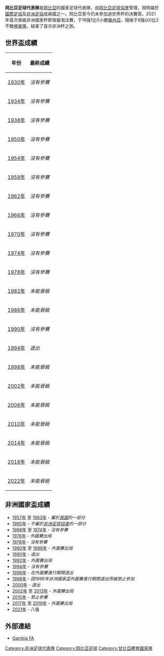 {{Infobox National football team 
|  Name               = 岡比亞
|  Badge              =
|  Nickname           =  The Scorpions
|  Association        = [[岡比亞足球協會|岡比亞足球協會]] 
|  Confederation      = [[非洲足球協會|非洲足球協會]]
|  Sub-confederation  = [[西非洲足球聯會|西非洲足球聯會]] (West Africa)
|  Coach              = {{link-en|湯姆·聖菲埃特|Tom Saintfiet}} 
|  Captain            = {{link-en|奧馬爾·科利|Omar Colley}} 
|  Most caps          = {{link-en|奧馬爾·科利|Omar Colley}} (42場) 
|  Top scorer         = {{link-en|阿桑·西賽|Assan Ceesay}} (11球) 
|  Home Stadium       = {{link-en|獨立體育場|Independence Stadium}}  
|  FIFA Trigramme     = GAM 
| FIFA Rank         = {{FIFA World Rankings|GAM}}
|  FIFA max           = 65
|  FIFA max date      = 2009年6月
|  FIFA min           = 179
|  FIFA min date      = 2017年3月
| Elo Rank          = {{World Football Elo Ratings|Gambia}}
|  Elo max            = 93
|  Elo max date       = 1984年1月
|  Elo min            = 145
|  Elo min date       = 1993年11月

| pattern_la1=_GAM16h|pattern_b1=_GAM16h|pattern_ra1=_GAM16h|pattern_sh1= _adidaswhite|pattern_so1= _color_3_stripes_white
| leftarm1=BE0A0A|body1=FBE0A0A|rightarm1=BE0A0A|shorts1=BE0A0A|socks1=BE0A0A
| pattern_la2=_GAM16a|pattern_b2=_GAM16a|pattern_ra2=_GAM16a|pattern_sh2= _adidaswhite|pattern_so2= _color_3_stripes_white
| leftarm2=0A0878|body2=F0A0878|rightarm2=0A0878|shorts2=0A0878|socks2=0A0878

|  World cup apps     = 0
|  World cup first    =  -
|  World cup best     =  -
| Regional name      = [[非洲國家盃|非洲國家盃]] 
| Regional cup apps  = 1
| Regional cup first = [[2021年非洲國家盃|2021年]] 
| Regional cup best  = 8强，[[2021年非洲國家盃|2021年]]
}}

'''岡比亞足球代表隊'''是[[岡比亞|岡比亞]]的國家足球代表隊，由[[岡比亞足球協會|岡比亞足球協會]]管理，現時屬於[[國際足協|國際足協]]及[[非洲足協|非洲足協]]成員國之一。岡比亞至今仍未參加過世界杯的決賽周，2021年首次晉級非洲國家杯即晉級淘汰賽，于16強1比0小勝[[幾內亞國家足球隊|幾內亞]]，隨後于8強以0比2不敵[[喀麥隆國家足球隊|喀麥隆]]，結束了首次非洲杯之旅。

== 世界盃成績 ==
{| class="wikitable" style="text-align: center;"   
|-
!年份
!最終成績
|-
|{{flagicon|Uruguay}} [[1930年世界盃足球賽|1930年]]||''沒有參賽''
|-
|{{flagicon|Italy|old}} [[1934年世界盃足球賽|1934年]]||''沒有參賽''
|-
|{{flagicon|France}} [[1938年世界盃足球賽|1938年]]||''沒有參賽''
|-
|{{flagicon|BRA|1889}} [[1950年世界盃足球賽|1950年]]||''沒有參賽''
|-
|{{flagicon|Switzerland}} [[1954年世界盃足球賽|1954年]]||''沒有參賽''
|-
|{{flagicon|Sweden}} [[1958年世界盃足球賽|1958年]]||''沒有參賽''
|-
|{{flagicon|Chile}} [[1962年世界盃足球賽|1962年]]||''沒有參賽''
|-
|{{flagicon|England}} [[1966年世界盃足球賽|1966年]]||''沒有參賽''
|-
|{{flagicon|Mexico}} [[1970年世界盃足球賽|1970年]]||''沒有參賽''
|-
|{{flagicon|West Germany}} [[1974年世界盃足球賽|1974年]]||''沒有參賽''
|-
|{{flagicon|Argentina}} [[1978年世界盃足球賽|1978年]]||''沒有參賽''
|-
|{{flagicon|Spain}} [[1982年世界盃足球賽|1982年]]||''未能晉級''
|-
|{{flagicon|Mexico}} [[1986年世界盃足球賽|1986年]]||''未能晉級''
|-
|{{flagicon|Italy}} [[1990年世界盃足球賽|1990年]]||''沒有參賽''
|-
|{{flagicon|USA}} [[1994年世界盃足球賽|1994年]]||''退出''
|-
|{{flagicon|France}} [[1998年世界盃足球賽|1998年]]||''未能晉級''
|-
|{{flagicon|South Korea}}{{flagicon|Japan}} [[2002年世界盃足球賽|2002年]]||''未能晉級''
|-
|{{flagicon|Germany}} [[2006年世界盃足球賽|2006年]]||''未能晉級''
|-
|{{flagicon|South Africa}} [[2010年世界盃足球賽|2010年]]||''未能晉級''
|-
|{{flagicon|Brazil}} [[2014年世界盃足球賽|2014年]]||''未能晉級''
|-
|{{flagicon|Russia}} [[2018年世界盃足球賽|2018年]]||''未能晉級''
|-
|{{flagicon|Qatar}} [[2022年世界盃足球賽|2022年]]||''未能晉級''
|}

== 非洲國家盃成績 ==
* [[1957年非洲國家盃|1957年]] 至 [[1963年非洲國家盃|1963年]] - ''屬於[[英國|英國]]的一部分''
* [[1965年非洲國家盃|1965年]] - ''不屬於[[非洲足球協會|非洲足球協會]]的一部分''
* [[1968年非洲國家盃|1968年]] 至 [[1974年非洲國家盃|1974年]] - ''沒有參賽''
* [[1976年非洲國家盃|1976年]] - ''外圍賽出局''
* [[1978年非洲國家盃|1978年]] - ''沒有參賽''
* [[1980年非洲國家盃|1980年]] 至 [[1988年非洲國家盃|1988年]] - ''外圍賽出局''
* [[1990年非洲國家盃|1990年]] - ''退出''
* [[1992年非洲國家盃|1992年]] - ''外圍賽出局''
* [[1994年非洲國家盃|1994年]] - ''沒有參賽''
* [[1996年非洲國家盃|1996年]] - ''在外圍賽進行期間退出''
* [[1998年非洲國家盃|1998年]] - ''因1996年非洲國家盃外圍賽進行期間退出而被禁止參加''
* [[2000年非洲國家盃|2000年]] - ''退出''
* [[2002年非洲國家盃|2002年]] 至 [[2013年非洲國家盃|2013年]] - ''外圍賽出局''
* [[2015年非洲國家盃|2015年]] - ''禁止參賽''
* [[2017年非洲國家盃|2017年]] 至 [[2019年非洲國家盃|2019年]] - ''外圍賽出局''
* [[2021年非洲國家盃|2021年]] - 八强

==外部連結==
*[https://web.archive.org/web/20060210150838/http://www.gambiafa.gm/ Gambia FA]

{{CAF teams}}
{{國際足球}}

[[Category:非洲足球代表隊|Category:非洲足球代表隊]]
[[Category:岡比亞足球|Category:岡比亞足球]]
[[Category:甘比亞體育國家隊|Category:甘比亞體育國家隊]]